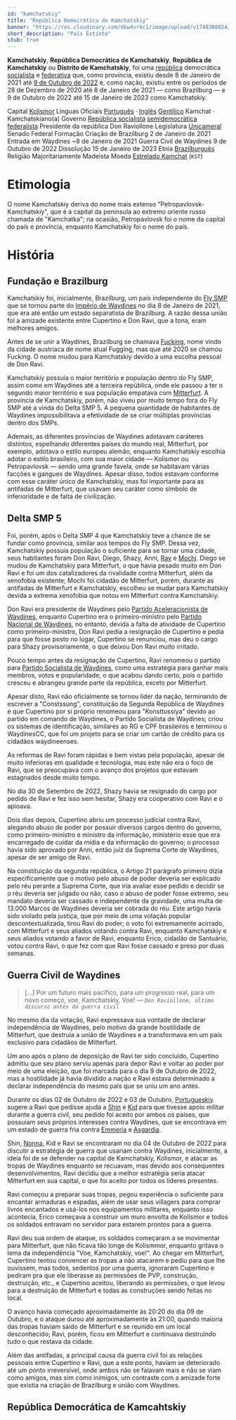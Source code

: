 ```yaml
---
id: "kamchatskiy"
title: "República Democrática de Kamchatskiy"
banner: "https://res.cloudinary.com/dkw4vrkc1/image/upload/v1748380024/Kamchatskiy_SVG_PNG_ujlvff.png"
short_description: "País Extinto"
stub: true
---
```

**Kamchatskiy**, **República Democrática de Kamchatskiy**, **República de Kamchatskiy** ou 
**Distrito de Kamchatskiy**, foi uma 
[república](https://pt.wikipedia.org/wiki/Rep%C3%BAblica_democr%C3%A1tica) democrática 
[socialista](https://pt.wikipedia.org/wiki/Socialismo) e 
[federativa](https://pt.wikipedia.org/wiki/Federa%C3%A7%C3%A3o) que, como província, existiu desde
8 de Janeiro de 2021 até [9 de Outubro de 2022](Guerra_Civil_de_Waydines) e, como nação, existiu 
entre os períodos de 28 de Dezembro de 2020 até 8 de Janeiro de 2021 &mdash; como Brazilburg &mdash;
e 9 de Outubro de 2022 até 15 de Janeiro de 2023 como Kamchatskiy.

<QuickFacts title="República Democrática de Kamchatskiy">
    <CountrySymbols
        flag="https://res.cloudinary.com/dkw4vrkc1/image/upload/v1748380024/Kamchatskiy_SVG_PNG_ujlvff.png"
        coatOfArms="https://res.cloudinary.com/dkw4vrkc1/image/upload/v1748380719/Bras%C3%A3o_de_Kamchatskiy_l7llf9.png"
    />
    <tr>
        <td>Capital</td>
        <td><a href="Kolismor">Kolismor</a></td>
    </tr>
    <tr>
        <td>Línguas Oficiais</td>
        <td>
            <a href="https://pt.wikipedia.org/wiki/L%C3%ADngua_portuguesa">Português</a> &centerdot;
            <a href="https://pt.wikipedia.org/wiki/L%C3%ADngua_inglesa">Inglês</a>
        </td>
    </tr>
    <tr>
        <td><a href="https://pt.wikipedia.org/wiki/Gent%C3%ADlico">Gentílico</a></td>
        <td>Kamchat &centerdot; Kamchatskiano(a)</td>
    </tr>
    <tr>
        <td>Governo</td>
        <td>
            <a href="https://pt.wikipedia.org/wiki/Estado_socialista">República socialista</a>
            <a href="https://pt.wikipedia.org/wiki/Sistema_de_partido_dominante">semidemocrática</a>
            <a href="https://pt.wikipedia.org/wiki/Federa%C3%A7%C3%A3o">federalista</a>
        </td>
    </tr>
    <tr class="small">
        <td>Presidente da república</td>
        <td>Don Raviollone</td>
    </tr>
    <tr>
        <td>Legislatura</td>
        <td>
            <a href="https://pt.wikipedia.org/wiki/Unicameralismo">Unicameral</a>
        </td>
    </tr>
    <tr class="small">
        <td>Senado Federal</td>
    </tr>
    <tr>
        <td>Formação</td>
    </tr>
    <tr class="small">
        <td>Criação de Brazilburg</td>
        <td>2 de Janeiro de 2021</td>
    </tr>
    <tr class="small">
        <td>Entrada em Waydines</td>
        <td>~8 de Janeiro de 2021</td>
    </tr>
    <tr class="small">
        <td>Guerra Civil de Waydines</td>
        <td>9 de Outubro de 2022</td>
    </tr>
    <tr class="small">
        <td>Dissolução</td>
        <td>15 de Janeiro de 2023</td>
    </tr>
    <tr>
        <td>Etnia</td>
        <td>
            <a href="Brazilburg">Brazilburguês</a>
        </td>
    </tr>
    <tr>
        <td>Religião</td>
        <td>Majoritariamente Madeísta</td>
    </tr>
    <tr>
        <td>Moeda</td>
        <td>
            <a href="Estrelado_(Kamchatskiy)">Estrelado Kamchat</a> (<code>KST</code>)
        </td>
    </tr>
</QuickFacts>

# Etimologia
O nome Kamchatskiy deriva do nome mais extenso "Petropavlovsk-Kamchatskiy", que é a capital da 
península ao extremo oriente russo chamada de "Kamchatka"; na ocasião, Petropavlovsk foi o nome da
capital do país e província, enquanto Kamchatskiy foi o nome do país.

# História
## Fundação e Brazilburg

Kamchatskiy foi, inicialmente, Brazilburg, um país independente do [Fly SMP](Fly_SMP) que se tornou 
parte do [Império de Waydines](Waydines) no dia 8 de Janeiro de 2021, que era até então um estado 
separatista de Brazilburg. A razão dessa união foi a amizade existente entre Cupertino e Don Ravi, 
que a tona, eram melhores amigos.

Antes de se unir a Waydines, Brazilburg se chamava [Fucking](https://pt.wikipedia.org/wiki/Fugging),
nome vindo da cidade austriaca de nome atual Fugging, mas que até 2020 se chamou Fucking. O nome
mudou para Kamchatskiy devido a uma escolha pessoal de Don Ravi.

Kamchatskiy possuia o maior território e população dentro do Fly SMP, assim como em Waydines até a 
terceira república, onde ele passou a ter o segundo maior território e sua população empatava com 
[Mitterfurt](Mitterfurt). A província de Kamchatskiy, porém, não viveu por muito tempo fora do Fly
SMP até a vinda do Delta SMP 5. A pequena quantidade de habitantes de Waydines impossibilitava a
efetividade de se criar múltiplas províncias dentro dos SMPs.

Ademais, as diferentes províncias de Waydines adotavam caráteres distintos, espelhando diferentes
países do mundo real, Mitterfurt, por exemplo, adotava o estilo europeu alemão, enquanto Kamchatskiy
escolhia adotar o estilo brasileiro, com sua maior cidade &mdash; Kolismor ou Petropavlovsk &mdash;
sendo uma grande favela, onde se habitavam várias facções e gangues de Waydines. Apesar disso, todos
estavam conforme com esse caráter único de Kamchatskiy, mas foi importante para as antifadas de
Mitterfurt, que usavam seu caráter como símbolo de inferioridade e de falta de civilização.

## Delta SMP 5

<Picture 
    image="https://res.cloudinary.com/dkw4vrkc1/image/upload/v1748393348/Rep%C3%BAblica_Reorganizada_do_Brasil_tlpugu.png"
    description="Bandeira da Província de Brazilburg"
/>

Foi, porém, após o Delta SMP 4 que Kamchatskiy teve a chance de se fundar como província, similar
aos tempos do Fly SMP. Dessa vez, Kamchatskiy possuia população o suficiente para se tornar uma
cidade, seus habitantes foram Don Ravi, Diego, Shazy, Anni, [Ray](40hzRay) e [Mochi](Mochi_Kiki). 
Diego se mudou de Kamchatskiy para Mitterfurt, o que havia pesado muito em Don Ravi e foi um dos 
catalizadores da rivalidade contra Mitterfurt, além da xenofobia existente; Mochi foi cidadão de
Mitterfurt, porém, durante as antifadas de Mitterfurt e Kamchatskiy, escolheu se mudar para 
Kamchatskiy devida a extrema xenofobia que notou em Mitterfurt contra Kamchatskiy.

Don Ravi era presidente de Waydines pelo 
[Partido Aceleracionista de Waydines](Aceleracionismo_(Waydines)), enquanto Cupertino era o 
primeiro-ministro pelo [Partido Nacional de Waydines](Partido_Nacional_de_Waydines), no entanto, 
devida a falta de atividade de Cupertino como primeiro-ministro, Don Ravi pedia a resignação de 
Cupertino e pedia para que fosse posto no lugar, Cupertino se renunciou, mas deu o cargo para Shazy 
provisoriamente, o que deixou Don Ravi muito irritado.

Pouco tempo antes da resignação de Cupertino, Ravi renomeou o partido para 
[Partido Socialista de Waydines](Partido_Socialista_de_Waydines), como uma estratégia para ganhar
mais membros, votos e popularidade, o que acabou dando certo, pois o partido cresceu e abrangeu
grande parte da república, exceto por Mitterfurt.

<Picture
    image="https://res.cloudinary.com/dkw4vrkc1/image/upload/v1748398693/cc47bc5a-f879-4dae-9b94-e5812fabb35c.png"
    description="Capa da constituição da Segunda República de Waydines"
/>

Apesar disto, Ravi não oficialmente se tornou líder da nação, terminando de escrever a "Constssung",
constituição da Segunda República de Waydines e que Cupertino por si próprio renomeou para 
"Konsttussiya" devido ao partido em comando de Waydines, o Partido Socialista de Waydines; criou
os sistemas de identificação, similares ao RG e CPF brasileiros e terminou o WaydinesCC, que foi um 
projeto para se criar um cartão de crédito para os cidadãos waydineenses.

As reformas de Ravi foram rápidas e bem vistas pela população, apesar de muito inferioras em
qualidade e tecnologia, mas este não era o foco de Ravi, que se preocupava com o avanço dos projetos
que estavam estagnados desde muito tempo.

No dia 30 de Setembro de 2022, Shazy havia se resignado do cargo por pedido de Ravi e fez isso sem
hesitar, Shazy era cooperativo com Ravi e o apioava. 

Dois dias depois, Cupertino abriu um processo judicial contra Ravi, alegando abuso de poder por
possuir diversos cargos dentro do governo, como primeiro-ministro e ministro da informação, 
ministério esse que era encarregado de cuidar da mídia e da informação do governo; o processo havia
sido aprovado por Anni, então juiz da Suprema Corte de Waydines, apesar de ser amigo de Ravi.

<Picture
    image="https://res.cloudinary.com/dkw4vrkc1/image/upload/v1748398781/b01cd8f6-e23a-43e3-a777-9b02e88d648a.png"
    description="Artigo 21 da Constituição da Segunda República de Waydines"
/>

Na constituição da segunda república, o Artigo 21 parágrafo primeiro dizia especificamente que
o motivo pelo abuso de poder deveria ser explicado pelo réu perante a Suprema Corte, que iria
avaliar esse pedido e decidir se o réu deveria ser julgado ou não, caso o abuso de poder fosse
extremo, seu mandato deveria ser cassado e independente da gravidade, uma multa de 13.000 Marcos de
Waydines deveria ser cobrada do réu. Este artigo havia sido violado pela justiça, que por meio de
uma votação popular descontextualizada, tirou Ravi do poder; o voto foi extremamente acirrado, com
Mitterfurt e seus aliados votando contra Ravi, enquanto Kamchatskiy e seus aliados votando a
favor de Ravi, enquanto Erico, cidadão de Santuário, votou contra Ravi, o que fez com que Ravi fosse
cassado e preso por duas semanas.

## Guerra Civil de Waydines
> [...] Por um futuro mais pacífico, para um progresso real, para um novo começo, voe, Kamchatskiy, 
> Voe!
&mdash; _`Don Raviollone, último discurso antes da guerra civil`_

No mesmo dia da votação, Ravi expressava sua vontade de declarar independência de Waydines, pelo 
motivo da grande hostilidade de Mitterfurt, que destruia a união de Waydines e a transformava em um
país exclusivo para cidadãos de Mitterfurt.

<Picture
    image="https://res.cloudinary.com/dkw4vrkc1/image/upload/v1748400800/Grupo_Armamentista_Pela_Libera%C3%A7%C3%A3o_Total_de_Kamchatskiy_hrnyd5.png"
    description="Bandeira da GALTK (Grupo Armamentista Pela Liberação Total de Kamchatskiy)"
/>

Um ano após o plano de deposição de Ravi ter sido concluído, Cupertino admitiu que seu plano serviu
apenas para depor Ravi e voltar ao poder por meio de uma eleição, que foi marcada para o dia 9 de
Outubro de 2022, mas a hostilidade já havia dividido a nação e Ravi estava determinado a declarar
independência do mesmo país que se uniu um ano antes.

Durante os dias 02 de Outubro de 2022 e 03 de Outubro, [Portugueskiy](Niszara_Ryūsei) sugere a Ravi
que pedisse ajuda a [Shin](Shin) e [Kid](Kid) para que tivesse apoio militar durante a guerra civil,
seu pedido foi aceito por ambos os países, que possuiam seus próprios interesses contra Waydines,
que se encontrava em um estado de guerra fria contra [Emmeria](Emmeria) e [Asgardia](Hillpath).

Shin, [Nonna](Nonna_van_Doren), Kid e Ravi se encontraram no dia 04 de Outubro de 2022 para discutir
a estratégia de guerra que usariam contra Waydines, inicialmente, a ideia foi de se defender na
capital de Kamchatskiy, Kolismor, e atacar as tropas de Waydines enquanto se recuavam, mas devido 
aos consequentes desenvolvimentos, Ravi decidiu que a melhor estratégia seria atacar Mitterfurt em
sua capital, o que foi aceito por todos os líderes presentes.

<Picture
    image="https://res.cloudinary.com/dkw4vrkc1/image/upload/v1748400481/2022-10-09_20.13.40_wl5ldr.png"
    description="Apoiadores de Ravi em Kamchatskiy, antes de iniciar o ataque contra Mitterfurt"
/>

Ravi começou a preparar suas tropas, pegou experiência o suficiente para encantar armaduras e 
espadas, além de usar seus villagers para comprar livros encantados e usá-los nos equipamentos
militares, enquanto isso acontecia, Erico começava a construir um muro envolta de Kolismor e todos
os soldados entravam no servidor para estarem prontos para a guerra.

Ravi deu sua ordem de ataque, os soldados começaram a se movimentar para Mitterfurt, que não ficava
tão longe de Kolismmor, enquanto gritava o lema da independência "Voe, Kamchatskiy, voe!". Ao chegar
em Mitterfurt, Cupertino tentou convencer as tropas a não atacarem e pediu para que lhe ouvissem,
mas todos, sedentos por uma guerra, ignoraram Cupertino e pediram pra que ele liberasse as
permissões de PVP, construção, destruição, etc., e Cupertino aceitou, liberando as permissões, o que
levou para a destruição de Mitterfurt e todas as construções sendo feitas no local.

<Picture
    image="https://res.cloudinary.com/dkw4vrkc1/image/upload/v1748401496/2022-10-09_20.52.50_z9zhhb.png"
    description="Cidade de Mitterfurt destruída após os ataques"
/>

O avanço havia começado aproximadamente às 20:20 do dia 09 de Outubro, e o ataque durou até
aproximadamente às 21:00, quando maioria das tropas haviam saído de Mitterfurt e se reunido em um
local desconhecido; Ravi, porém, ficou em Mitterfurt e continuava destruíndo tudo o que restava da
cidade.

Além das antifadas, a principal causa da guerra civil foi as relações pessoais entre Cupertino e
Ravi, que a este ponto, haviam se deteriorado até um ponto irreversível, onde ambos
não se falavam mais e não se viam como amigos, mas sim como inimigos, um contraste com a amizade
forte que existia na criação de Brazilburg e união com Waydines.

## República Democrática de Kamcahtskiy